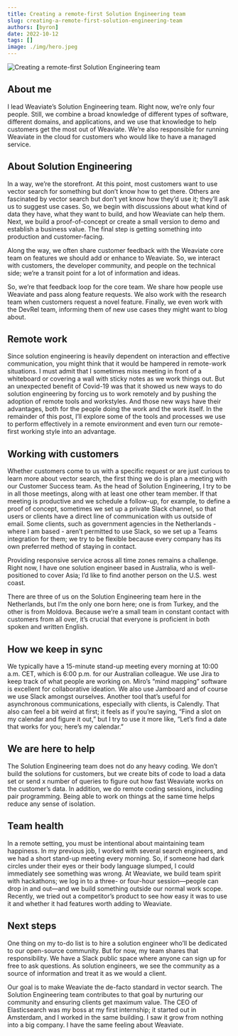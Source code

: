 ```yaml
---
title: Creating a remote-first Solution Engineering team
slug: creating-a-remote-first-solution-engineering-team
authors: [byron]
date: 2022-10-12
tags: []
image: ./img/hero.jpeg
---
```

![Creating a remote-first Solution Engineering team](./img/hero.jpeg)

## About me
I lead Weaviate’s Solution Engineering team. Right now, we’re only four people. Still, we combine a broad knowledge of different types of software, different domains, and applications, and we use that knowledge to help customers get the most out of Weaviate. We’re also responsible for running Weaviate in the cloud for customers who would like to have a managed service.

<!-- truncate -->

## About Solution Engineering
In a way, we’re the storefront. At this point, most customers want to use vector search for something but don’t know how to get there. Others are fascinated by vector search but don’t yet know how they’d use it; they’ll ask us to suggest use cases. So, we begin with discussions about what kind of data they have, what they want to build, and how Weaviate can help them. Next, we build a proof-of-concept or create a small version to demo and establish a business value. The final step is getting something into production and customer-facing.

Along the way, we often share customer feedback with the Weaviate core team on features we should add or enhance to Weaviate. So, we interact with customers, the developer community, and people on the technical side; we’re a transit point for a lot of information and ideas.

So, we’re that feedback loop for the core team. We share how people use Weaviate and pass along feature requests. We also work with the research team when customers request a novel feature. Finally, we even work with the DevRel team, informing them of new use cases they might want to blog about.

## Remote work
Since solution engineering is heavily dependent on interaction and effective communication, you might think that it would be hampered in remote-work situations. I must admit that I sometimes miss meeting in front of a whiteboard or covering a wall with sticky notes as we work things out. But an unexpected benefit of Covid-19 was that it showed us new ways to do solution engineering by forcing us to work remotely and by pushing the adoption of remote tools and workstyles. And those new ways have their advantages, both for the people doing the work and the work itself. In the remainder of this post, I’ll explore some of the tools and processes we use to perform effectively in a remote environment and even turn our remote-first working style into an advantage.

## Working with customers
Whether customers come to us with a specific request or are just curious to learn more about vector search, the first thing we do is plan a meeting with our Customer Success team. As the head of Solution Engineering, I try to be in all those meetings, along with at least one other team member. If that meeting is productive and we schedule a follow-up, for example, to define a proof of concept, sometimes we set up a private Slack channel, so that users or clients have a direct line of communication with us outside of email. Some clients, such as government agencies in the Netherlands - where I am based - aren’t permitted to use Slack, so we set up a Teams integration for them; we try to be flexible because every company has its own preferred method of staying in contact.

Providing responsive service across all time zones remains a challenge. Right now, I have one solution engineer based in Australia, who is well-positioned to cover Asia; I’d like to find another person on the U.S. west coast.

There are three of us on the Solution Engineering team here in the Netherlands, but I’m the only one born here; one is from Turkey, and the other is from Moldova. Because we’re a small team in constant contact with customers from all over, it’s crucial that everyone is proficient in both spoken and written English.

## How we keep in sync
We typically have a 15-minute stand-up meeting every morning at 10:00 a.m. CET, which is 6:00 p.m. for our Australian colleague. We use Jira to keep track of what people are working on. Miro’s “mind mapping” software is excellent for collaborative ideation. We also use Jamboard and of course we use Slack amongst ourselves. Another tool that’s useful for asynchronous communications, especially with clients, is Calendly. That also can feel a bit weird at first; it feels as if you’re saying, “Find a slot on my calendar and figure it out,” but I try to use it more like, “Let’s find a date that works for you; here’s my calendar.”

## We are here to help
The Solution Engineering team does not do any heavy coding. We don’t build the solutions for customers, but we create bits of code to load a data set or send x number of queries to figure out how fast Weaviate works on the customer’s data. In addition, we do remote coding sessions, including pair programming. Being able to work on things at the same time helps reduce any sense of isolation.

## Team health
In a remote setting, you must be intentional about maintaining team happiness. In my previous job, I worked with several search engineers, and we had a short stand-up meeting every morning. So, if someone had dark circles under their eyes or their body language slumped, I could immediately see something was wrong. At Weaviate, we build team spirit with hackathons; we log in to a three- or four-hour session—people can drop in and out—and we build something outside our normal work scope. Recently, we tried out a competitor’s product to see how easy it was to use it and whether it had features worth adding to Weaviate.

## Next steps
One thing on my to-do list is to hire a solution engineer who’ll be dedicated to our open-source community. But for now, my team shares that responsibility. We have a Slack public space where anyone can sign up for free to ask questions. As solution engineers, we see the community as a source of information and treat it as we would a client.

Our goal is to make Weaviate the de-facto standard in vector search. The Solution Engineering team contributes to that goal by nurturing our community and ensuring clients get maximum value. The CEO of Elasticsearch was my boss at my first internship; it started out in Amsterdam, and I worked in the same building. I saw it grow from nothing into a big company. I have the same feeling about Weaviate.